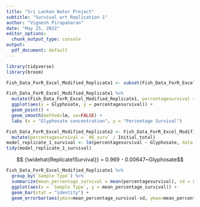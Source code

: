 ```yaml
---
title: "Sri Lankan Water Project"
subtitle: "Survival wrt Replication 1"
author: "Vignesh Pirapaharan"
date: "May 25, 2022"
editor_options: 
  chunk_output_type: console
output:
  pdf_document: default
---
```


```r
library(tidyverse)
library(broom)
```

```r
Fish_Data_ForR_Excel_Modified_Replicate1 <- subset(Fish_Data_ForR_Excel_Modified_Replicate1,`48_surv`!= 0)
```

```r
Fish_Data_ForR_Excel_Modified_Replicate1 %>%
  mutate(Fish_Data_ForR_Excel_Modified_Replicate1, percentagesurvival = `96_surv` / Initial_total) %>%
  ggplot(aes(x = Glyphosate, y = percentagesurvival)) +
  geom_point() +
  geom_smooth(method=lm, se=FALSE) +
  labs (x = "Glyphosate concentration", y = "Percentage Survival") 
```

```r
Fish_Data_ForR_Excel_Modified_Replicate2 <- Fish_Data_ForR_Excel_Modified_Replicate1 %>%
  mutate(percentagesurvival = `96_surv` / Initial_total)
model_replicate_1_survival <- lm(percentagesurvival ~ Glyphosate, data = Fish_Data_ForR_Excel_Modified_Replicate2)
tidy(model_replicate_1_survival)
```

$$ {\widehat{Replicate1Survival}} = 0.969 - 0.00647~Glyphosate$$

```r
Fish_Data_ForR_Excel_Modified_Replicate1 %>%
  group_by(`Sample Type`) %>%
  summarize(mean_percentage_survival = mean(percentagesurvival), sd = sd(percentagesurvival)) %>% 
  ggplot(aes(x = `Sample Type`, y = mean_percentage_survival)) +
  geom_bar(stat = "identity") +
  geom_errorbar(aes(ymin=mean_percentage_survival-sd, ymax=mean_percentage_survival+sd))
```
